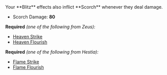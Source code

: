 
<Boon>
Your **Blitz** effects also inflict **Scorch** whenever they deal damage.

- Scorch Damage: **80**

</Boon>

**Required** _(one of the following from Zeus):_

- [Heaven Strike](/boons/zeus#heaven-strike)
- [Heaven Flourish](/boons/zeus#heaven-flourish)

**Required** _(one of the following from Hestia):_

- [Flame Strike](/boons/hestia#flame-strike)
- [Flame Flourish](/boons/hestia#flame-flourish)
